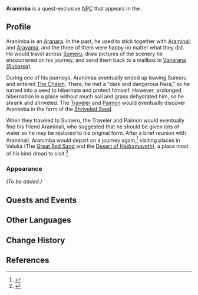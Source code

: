 {{Meta
<!-- Remove this template after adding the missing info -->
|missing_NPC_profile  = yes
}}
{{Character Infobox
|type             = Quest NPC
|group            = Aranara
|image            = NPC Aranimba.png
|region           = Sumeru
|region2          = Liyue
|location         = Sumeru
}}
'''Aranimba''' is a quest-exclusive [[NPC]] that appears in the {{Quest|Static Views, Part 2}}.
<!--
==Location==
{{subst:#tag:gallery|
NPC Location {{subst:PAGENAME}}.png{{subst:!}}{{subst:PAGENAME}}'s location
NPC Location {{subst:PAGENAME}} Context.png{{subst:!}}Additional context
|captionalign=center
}}
-->
==Profile==
<!--Detailed story/lore information goes here.-->
Aranimba is an [[Aranara]]. In the past, he used to stick together with [[Araminali]] and [[Arayama]], and the three of them were happy no matter what they did. He would travel across [[Sumeru]], draw pictures of the scenery he encountered on his journey, and send them back to a mailbox in [[Vanarana (Subarea)]]. 

During one of his journeys, Aranimba eventually ended up leaving Sumeru and entered [[The Chasm: Underground Mines|The Chasm]]. There, he met a "dark and dangerous Nara," so he turned into a seed to hibernate and protect himself. However, prolonged hibernation in a place without much soil and grass dehydrated him, so he shrank and shriveled. The [[Traveler]] and [[Paimon]] would eventually discover Aranimba in the form of the [[Shriveled Seed]]. 

When they traveled to Sumeru, the Traveler and Paimon would eventually find his friend Araminali, who suggested that he should be given lots of water so he may be restored to his original form. After a brief reunion with Araminali, Aranimba would depart on a journey again,<ref>{{Ref/Quest|Static Views, Part 2}}</ref> visiting places in Valuka (The [[Great Red Sand]] and the [[Desert of Hadramaveth]]), a place most of his kind dread to visit.<ref>{{Ref/Item|Aranyaka (Gadget)}}</ref>

===Appearance===
<!--Keep appearance section short and concise. Limit to 2 paragraphs with 3-4 sentences each.-->
''(To be added.)''

==Quests and Events==
{{Quests and Events}}

==Other Languages==
{{Other Languages
|default_hidden = 1
|en      = Aranimba
|zhs     = 兰宁巴
|zhs_rm  = Lánníngbā{{Assumed}}
|zht     = 蘭甯巴
|zht_rm  = Lánníngbā{{Assumed}}
|ja      = アランニムバ
|ja_rm   = Arannimuba
|ko      = 아란님바
|es      = Aranimba
|fr      = Aranimba
|ru      = Аранимба
|th      = Aranimba
|vi      = Aranimba
|de      = Aranimba
|id      = Aranimba
|pt      = Aranimba
|tr      = Aranimba
|it      = Aranimba
}}

==Change History==
{{Change History|3.0}}

==References==
{{Reflist}}